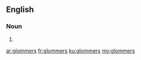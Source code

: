 ==English==

===Noun===
{{head|en|plural}}

# {{plural of|glommer|lang=en|nocat=1}}

[[ar:glommers]]
[[fr:glommers]]
[[ku:glommers]]
[[my:glommers]]